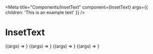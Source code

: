 
<Meta
  title="Components/InsetText"
  component={InsetText}
  args={{ children: 'This is an example text' }}
/>

# InsetText

<Canvas>
  <Story
    name="success"
    args={{
      textType: 'success',
    }}
  >
    {(args) => <InsetText {...args} />}
  </Story>
  <Story
    name="error"
    args={{
      textType: 'error',
    }}
  >
    {(args) => <InsetText {...args} />}
  </Story>
  <Story
    name="warning"
    args={{
      textType: 'warning',
    }}
  >
    {(args) => <InsetText {...args} />}
  </Story>
  <Story
    name="info"
    args={{
      textType: 'info',
    }}
  >
    {(args) => <InsetText {...args} />}
  </Story>
</Canvas>

